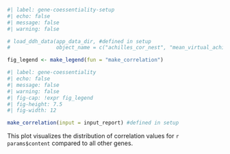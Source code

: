 ```r
#| label: gene-coessentiality-setup
#| echo: false
#| message: false
#| warning: false

# load_ddh_data(app_data_dir, #defined in setup
#               object_name = c("achilles_cor_nest", "mean_virtual_achilles", "achilles_upper", "achilles_lower"))

fig_legend <- make_legend(fun = "make_correlation")
```

```r
#| label: gene-coessentiality
#| echo: false
#| message: false
#| warning: false
#| fig-cap: !expr fig_legend
#| fig-height: 7.5
#| fig-width: 12

make_correlation(input = input_report) #defined in setup
```
  
This plot visualizes the distribution of correlation values for `r params$content` compared to all other genes.  
